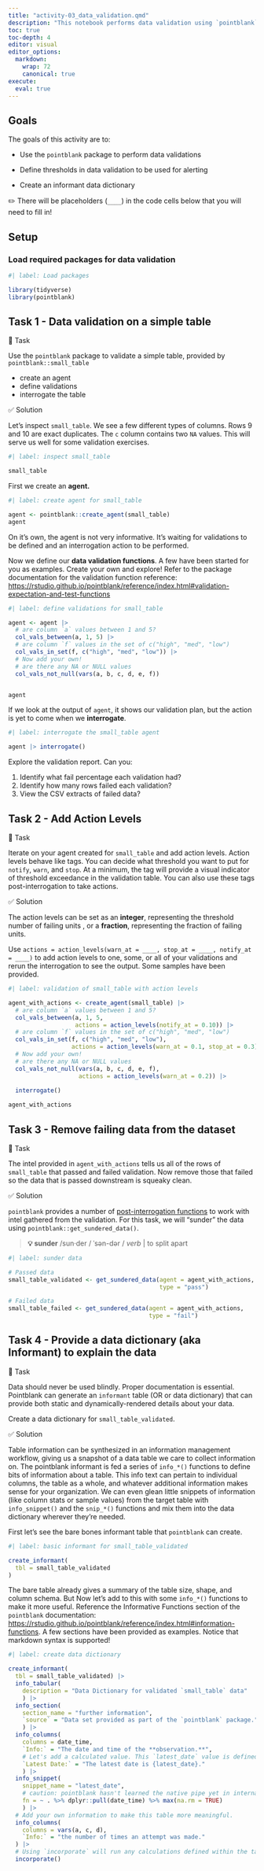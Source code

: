 ```yaml
---
title: "activity-03_data_validation.qmd"
description: "This notebook performs data validation using `pointblank`"
toc: true
toc-depth: 4
editor: visual
editor_options: 
  markdown:
    wrap: 72
    canonical: true
execute: 
  eval: true
---
```


## Goals

The goals of this activity are to:

-   Use the `pointblank` package to perform data validations

-   Define thresholds in data validation to be used for alerting

-   Create an informant data dictionary

✏️ There will be placeholders (`____`) in the code cells below that you
will need to fill in!

## Setup

### Load required packages for data validation

```r
#| label: Load packages

library(tidyverse)
library(pointblank)

```

## Task 1 - Data validation on a simple table

🔄 Task

Use the `pointblank` package to validate a simple table, provided by
`pointblank::small_table`

-   create an agent
-   define validations
-   interrogate the table

✅ Solution

Let's inspect `small_table`. We see a few different types of columns.
Rows 9 and 10 are exact duplicates. The `c` column contains two `NA`
values. This will serve us well for some validation exercises.

```r
#| label: inspect small_table

small_table

```

First we create an **agent.**

```r
#| label: create agent for small_table

agent <- pointblank::create_agent(small_table)
agent
```

On it's own, the agent is not very informative. It's waiting for
validations to be defined and an interrogation action to be performed.

Now we define our **data validation functions**. A few have been started
for you as examples. Create your own and explore! Refer to the package
documentation for the validation function reference:
<https://rstudio.github.io/pointblank/reference/index.html#validation-expectation-and-test-functions>

```r
#| label: define validations for small_table

agent <- agent |> 
  # are column `a` values between 1 and 5?
  col_vals_between(a, 1, 5) |> 
  # are column `f` values in the set of c("high", "med", "low")
  col_vals_in_set(f, c("high", "med", "low")) |> 
  # Now add your own!
  # are there any NA or NULL values
  col_vals_not_null(vars(a, b, c, d, e, f))


agent

```

If we look at the output of `agent`, it shows our validation plan, but
the action is yet to come when we **interrogate**.

```r
#| label: interrogate the small_table agent

agent |> interrogate()

```

Explore the validation report. Can you:

1.  Identify what fail percentage each validation had?
2.  Identify how many rows failed each validation?
3.  View the CSV extracts of failed data?

## Task 2 - Add Action Levels

🔄 Task

Iterate on your agent created for `small_table` and add action levels.
Action levels behave like tags. You can decide what threshold you want
to put for `notify`, `warn`, and `stop`. At a minimum, the tag will
provide a visual indicator of threshold exceedance in the validation
table. You can also use these tags post-interrogation to take actions.

✅ Solution

The action levels can be set as an **integer**, representing the
threshold number of failing units , or a **fraction**, representing the
fraction of failing units.

Use
`actions = action_levels(warn_at = ____, stop_at = ____, notify_at = ____)`
to add action levels to one, some, or all of your validations and rerun
the interrogation to see the output. Some samples have been provided.

```r
#| label: validation of small_table with action levels

agent_with_actions <- create_agent(small_table) |> 
  # are column `a` values between 1 and 5?
  col_vals_between(a, 1, 5,
                   actions = action_levels(notify_at = 0.10)) |> 
  # are column `f` values in the set of c("high", "med", "low")
  col_vals_in_set(f, c("high", "med", "low"),
                  actions = action_levels(warn_at = 0.1, stop_at = 0.3)) |> 
  # Now add your own!
  # are there any NA or NULL values
  col_vals_not_null(vars(a, b, c, d, e, f),
                    actions = action_levels(warn_at = 0.2)) |> 
  
  interrogate()

agent_with_actions

```

## Task 3 - Remove failing data from the dataset

🔄 Task

The intel provided in `agent_with_actions` tells us all of the rows of
`small_table` that passed and failed validation. Now remove those that
failed so the data that is passed downstream is squeaky clean.

✅ Solution

`pointblank` provides a number of [post-interrogation
functions](https://rstudio.github.io/pointblank/reference/index.html#post-interrogation)
to work with intel gathered from the validation. For this task, we will
"sunder" the data using `pointblank::get_sundered_data()`.

> **💡 sunder** /sun·der / ˈsən-dər / *verb* \| to split apart

```r
#| label: sunder data

# Passed data
small_table_validated <- get_sundered_data(agent = agent_with_actions,
                                           type = "pass")

# Failed data
small_table_failed <- get_sundered_data(agent = agent_with_actions,
                                        type = "fail")

```

## Task 4 - Provide a data dictionary (aka Informant) to explain the data

🔄 Task

Data should never be used blindly. Proper documentation is essential.
Pointblank can generate an `informant` table (OR or data dictionary)
that can provide both static and dynamically-rendered details about your
data.

Create a data dictionary for `small_table_validated`.

✅ Solution

Table information can be synthesized in an information management
workflow, giving us a snapshot of a data table we care to collect
information on. The pointblank informant is fed a series of `info_*()`
functions to define bits of information about a table. This info text
can pertain to individual columns, the table as a whole, and whatever
additional information makes sense for your organization. We can even
glean little snippets of information (like column stats or sample
values) from the target table with `info_snippet()` and the `snip_*()`
functions and mix them into the data dictionary wherever they're needed.

First let's see the bare bones informant table that `pointblank` can
create.

```r
#| label: basic informant for small_table_validated

create_informant(
  tbl = small_table_validated
)

```

The bare table already gives a summary of the table size, shape, and
column schema. But Now let's add to this with some `info_*()` functions
to make it more useful. Reference the Informative Functions section of
the `pointblank` documentation:
<https://rstudio.github.io/pointblank/reference/index.html#information-functions>.
A few sections have been provided as examples. Notice that markdown
syntax is supported!

```r
#| label: create data dictionary 

create_informant(
  tbl = small_table_validated) |> 
  info_tabular(
    description = "Data Dictionary for validated `small_table` data"
    ) |> 
  info_section(
    section_name = "further information",
    `source` = "Data set provided as part of the `pointblank` package."
    ) |> 
  info_columns(
    columns = date_time,
    `Info:` = "The date and time of the **observation.**",
    # Let's add a calculated value. This `latest_date` value is defined in the snippet in the next section
    `Latest Date:` = "The latest date is {latest_date}."
    ) |> 
  info_snippet(
    snippet_name = "latest_date",
    # caution: pointblank hasn't learned the native pipe yet in internal functions Use %>%.
    fn = ~ . %>% dplyr::pull(date_time) %>% max(na.rm = TRUE)
    ) |>
  # Add your own information to make this table more meaningful.
  info_columns(
    columns = vars(a, c, d),
    `Info:` = "the number of times an attempt was made."
  ) |> 
  # Using `incorporate` will run any calculations defined within the table
  incorporate()


```
